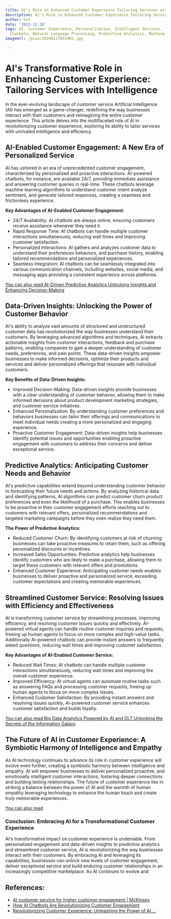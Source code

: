```yaml
---
title: AI's Role in Enhanced Customer Experience Tailoring Services with Intelligence
description: AI's Role in Enhanced Customer Experience Tailoring Services with Intelligence
author: Usf
date: '2023-12-20'
tags: AI, Customer Experience, Personalization, Intelligent Services, Tailored Recommendations,
  Chatbots, Natural Language Processing, Predictive Analytics, Machine Learning
imageUrl: /pixa/20240117031902.jpg

---
```

# AI's Transformative Role in  Enhancing Customer Experience: Tailoring Services with Intelligence

In the ever-evolving landscape of customer service Artificial Intelligence (AI) has emerged as a game-changer, redefining the way businesses interact with their customers  and reimagining the entire customer experience. This  article delves into the multifaceted role of AI in revolutionizing customer experience, exploring its ability to tailor services with unrivaled intelligence and  efficiency.

## AI-Enabled Customer Engagement: A New Era of Personalized Service

AI  has ushered in an era of unprecedented  customer engagement,  characterized by personalized and proactive  interactions. AI-powered chatbots, for instance, are available 24/7, providing  immediate assistance and  answering customer queries in real-time. These chatbots leverage machine learning algorithms to understand  customer intent analyze sentiment, and  generate tailored  responses,  creating a seamless and frictionless experience.

**Key Advantages of  AI-Enabled Customer Engagement:**

-  24/7 Availability: AI chatbots are always online, ensuring customers receive assistance  whenever they need it.
- Rapid Response Time: AI chatbots  can handle multiple customer interactions  simultaneously, reducing wait times and improving customer satisfaction.
- Personalized Interactions: AI gathers and analyzes customer data to understand their preferences behaviors, and purchase  history, enabling tailored recommendations and personalized experiences.
- Seamless Integration: AI  chatbots can  be seamlessly integrated into various communication channels, including  websites,  social media, and messaging apps providing a consistent experience  across  platforms.

[You can also read AI-Driven Predictive Analytics Unlocking Insights and Enhancing Decision-Making](AI-Driven%20Predictive%20Analytics%20Unlocking%20Insights%20and%20Enhancing%20Decision-Making)


## Data-Driven Insights: Unlocking the Power  of Customer Behavior

AI's ability to analyze  vast amounts of  structured and unstructured customer data has revolutionized  the way businesses understand their customers. By leveraging advanced algorithms and  techniques, AI extracts  actionable insights from customer interactions, feedback and purchase patterns, enabling companies to  gain a deeper understanding of customer needs, preferences, and pain points. These data-driven insights empower businesses to make  informed decisions, optimize  their  products and services and deliver personalized offerings that resonate with individual customers.

**Key Benefits of Data-Driven Insights:**

- Improved Decision-Making:  Data-driven insights provide  businesses with a clear understanding of customer behavior, allowing them to make informed decisions about product development marketing strategies, and customer  service initiatives.
- Enhanced Personalization: By understanding customer preferences and behaviors businesses can tailor their offerings and communications to meet individual needs creating a more personalized and engaging experience.
- Proactive Customer Engagement: Data-driven  insights help businesses identify potential issues and opportunities enabling proactive engagement with customers to address their concerns and deliver exceptional service.

##  Predictive Analytics: Anticipating  Customer Needs and Behavior

AI's predictive capabilities extend  beyond understanding customer behavior to forecasting their future needs and actions. By analyzing historical data and identifying patterns, AI algorithms  can predict customer  churn product preferences and even the likelihood of a purchase. This enables  businesses to  be  proactive in their  customer engagement efforts  reaching out to customers  with relevant offers, personalized recommendations and targeted marketing campaigns before they even realize they need them.

**The Power of Predictive Analytics:**

- Reduced Customer Churn: By identifying customers at risk of churning  businesses can  take proactive measures to retain  them, such as offering personalized discounts or incentives.
- Increased Sales Opportunities: Predictive analytics help businesses identify  customers who are likely to make  a purchase, allowing them to target these customers with relevant offers and  promotions.
- Enhanced Customer Experience: Anticipating customer needs  enables  businesses to deliver proactive and personalized service, exceeding customer expectations and creating memorable experiences.

## Streamlined Customer Service: Resolving Issues with Efficiency and Effectiveness

AI is transforming customer service  by streamlining processes, improving efficiency, and resolving customer issues  quickly and effectively. AI-powered virtual agents can handle routine customer inquiries and requests, freeing up human agents  to focus on more complex  and high-value tasks. Additionally  AI-powered chatbots can provide instant answers to  frequently asked questions, reducing wait times and improving customer satisfaction.

**Key Advantages of AI-Enabled Customer  Service:**

- Reduced Wait Times: AI chatbots can handle multiple customer interactions simultaneously,  reducing wait times and improving the overall customer experience.
- Improved Efficiency: AI virtual agents can automate routine  tasks such as answering  FAQs and processing customer requests, freeing up human agents to focus on more complex  issues.
- Enhanced Customer Satisfaction: By providing instant answers and resolving issues quickly, AI-powered customer service enhances customer satisfaction and builds loyalty.

[You can also read Big Data Analytics Powered by AI and  DLT Unlocking the Secrets of the Information  Galaxy](Big%20Data%20Analytics%20Powered%20by%20AI%20and%20DLT%20Unlocking%20the%20Secrets%20of%20the%20Information%20Galaxy)


## The Future  of AI in Customer Experience: A Symbiotic Harmony of Intelligence and Empathy

As AI technology  continues to advance its role in  customer experience will  evolve even further, creating a symbiotic harmony between intelligence and empathy. AI will  empower businesses to deliver personalized proactive, and emotionally intelligent customer interactions, fostering deeper connections and  building lasting relationships. The future of customer experience lies in striking  a balance between  the power of AI and the warmth of  human empathy leveraging  technology to enhance the human touch and create truly memorable experiences.

[You can also read ]()


### Conclusion: Embracing AI for a Transformational Customer Experience

AI's transformative impact on customer  experience is undeniable. From personalized engagement and data-driven insights to predictive analytics and streamlined customer service, AI is revolutionizing the way businesses interact  with their customers. By embracing  AI and leveraging its capabilities, businesses can unlock new levels of customer engagement, deliver exceptional service and build enduring customer relationships in an increasingly competitive marketplace. As AI continues to evolve and

## References:
- [AI customer service for higher customer engagement | McKinsey](https://www.mckinsey.com/capabilities/operations/our-insights/the-next-frontier-of-customer-engagement-ai-enabled-customer-service)
- [How AI Chatbots Are Revolutionizing Customer Engagement](https://www.diamond-group.co/blog/how-ai-chatbots-are-revolutionizing-customer-engagement)
- [Revolutionizing Customer Experience: Unleashing the Power of AI ...](https://www.linkedin.com/pulse/revolutionizing-customer-experience-unleashing-power-ai-singh)
